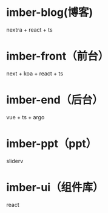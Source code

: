 # imber-blog(博客)

nextra + react + ts

# imber-front（前台）

next + koa + react + ts

# imber-end（后台）

vue + ts + argo

# imber-ppt（ppt）

sliderv

# imber-ui（组件库）

react
